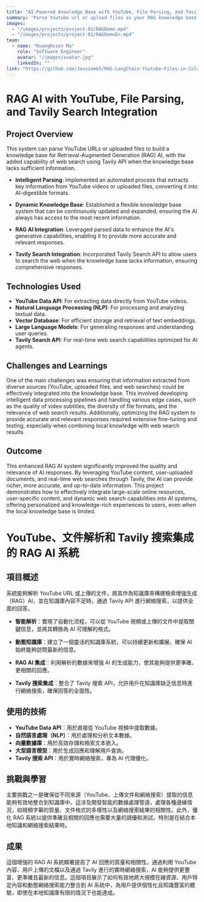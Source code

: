 ```yaml
---
title: "AI-Powered Knowledge Base with YouTube, File Parsing, and Tavily Search Integration AI驅動的知識庫：整合YouTube、檔案解析和Tavily搜尋"
summary: "Parse Youtube url or upload files as your RAG knowledge base and use LangChain as tool. (mimic notebookLLM)"
images:
  - "/images/projects/project-01/RAGDemo.mp4"
  - "/images/projects/project-01/RAGDemoEn.mp4"
team:
  - name: "KuangHsien Ma"
    role: "Software Engineer"
    avatar: "/images/avatar.jpg"
    linkedIn: ""
link: "https://github.com/Jessiemkh/RAG-LangChain-Youtube-Files-in-Colab.git"
---
```


# RAG AI with YouTube, File Parsing, and Tavily Search Integration

## Project Overview

This system can parse YouTube URLs or uploaded files to build a knowledge base for Retrieval-Augmented Generation (RAG) AI, with the added capability of web search using Tavily API when the knowledge base lacks sufficient information.

- **Intelligent Parsing**: Implemented an automated process that extracts key information from YouTube videos or uploaded files, converting it into AI-digestible formats.

- **Dynamic Knowledge Base**: Established a flexible knowledge base system that can be continuously updated and expanded, ensuring the AI always has access to the most recent information.

- **RAG AI Integration**: Leveraged parsed data to enhance the AI's generative capabilities, enabling it to provide more accurate and relevant responses.

- **Tavily Search Integration**: Incorporated Tavily Search API to allow users to search the web when the knowledge base lacks information, ensuring comprehensive responses.

## Technologies Used

- **YouTube Data API**: For extracting data directly from YouTube videos.
- **Natural Language Processing (NLP)**: For processing and analyzing textual data.
- **Vector Database**: For efficient storage and retrieval of text embeddings.
- **Large Language Models**: For generating responses and understanding user queries.
- **Tavily Search API**: For real-time web search capabilities optimized for AI agents.

## Challenges and Learnings

One of the main challenges was ensuring that information extracted from diverse sources (YouTube, uploaded files, and web searches) could be effectively integrated into the knowledge base. This involved developing intelligent data processing pipelines and handling various edge cases, such as the quality of video subtitles, the diversity of file formats, and the relevance of web search results. Additionally, optimizing the RAG system to provide accurate and relevant responses required extensive fine-tuning and testing, especially when combining local knowledge with web search results.

## Outcome

This enhanced RAG AI system significantly improved the quality and relevance of AI responses. By leveraging YouTube content, user-uploaded documents, and real-time web searches through Tavily, the AI can provide richer, more accurate, and up-to-date information. This project demonstrates how to effectively integrate large-scale online resources, user-specific content, and dynamic web search capabilities into AI systems, offering personalized and knowledge-rich experiences to users, even when the local knowledge base is limited.

# YouTube、文件解析和 Tavily 搜索集成的 RAG AI 系統

## 項目概述

系統能夠解析 YouTube URL 或上傳的文件，將其作為知識庫來構建檢索增強生成（RAG）AI，並在知識庫內容不足時，通過 Tavily API 進行網絡搜索，以提供全面的回答。

- **智能解析**：實現了自動化流程，可以從 YouTube 視頻或上傳的文件中提取關鍵信息，並將其轉換為 AI 可理解的格式。

- **動態知識庫**：建立了一個靈活的知識庫系統，可以持續更新和擴展，確保 AI 始終能夠訪問最新的信息。

- **RAG AI 集成**：利用解析的數據來增強 AI 的生成能力，使其能夠提供更準確、更相關的回應。

- **Tavily 搜索集成**：整合了 Tavily 搜索 API，允許用戶在知識庫缺乏信息時進行網絡搜索，確保回答的全面性。

## 使用的技術

- **YouTube Data API**：用於直接從 YouTube 視頻中提取數據。
- **自然語言處理（NLP）**：用於處理和分析文本數據。
- **向量數據庫**：用於高效存儲和檢索文本嵌入。
- **大型語言模型**：用於生成回應和理解用戶查詢。
- **Tavily 搜索 API**：用於實時網絡搜索，專為 AI 代理優化。

## 挑戰與學習

主要挑戰之一是確保從不同來源（YouTube、上傳文件和網絡搜索）提取的信息能夠有效地整合到知識庫中。這涉及開發智能的數據處理管道，處理各種邊緣情況，如視頻字幕的質量、文件格式的多樣性以及網絡搜索結果的相關性。此外，優化 RAG 系統以提供準確且相關的回應也需要大量的調優和測試，特別是在結合本地知識和網絡搜索結果時。

## 成果

這個增強的 RAG AI 系統顯著提高了 AI 回應的質量和相關性。通過利用 YouTube 內容、用戶上傳的文檔以及通過 Tavily 進行的實時網絡搜索，AI 能夠提供更豐富、更準確且最新的信息。這個項目展示了如何有效地將大規模在線資源、用戶特定內容和動態網絡搜索能力整合到 AI 系統中，為用戶提供個性化且知識豐富的體驗，即使在本地知識庫有限的情況下也能達成。
